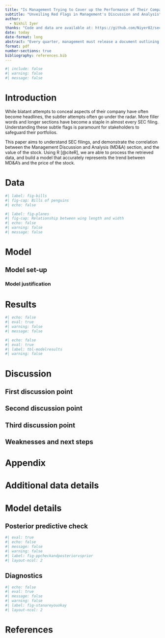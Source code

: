 ```yaml
---
title: "Is Management Trying to Cover up the Performance of Their Company?"
subtitle: "Unveiling Red Flags in Management's Discussion and Analysis"
author: 
  - Nikhil Iyer
thanks: "Code and data are available at: https://github.com/Niyer02/sec-market-comparison"
date: today
date-format: long
abstract: "Every quarter, management must release a document outlining the performance of their company, however, these documents often reveal nothing to the naked eye. Through lengthy documents, abundant filler words, and a lack of transparency, understanding these red flags is crucial for stakeholders to make informed decisions."
format: pdf
number-sections: true
bibliography: references.bib
---
```


```r
#| include: false
#| warning: false
#| message: false

```


# Introduction

While blatant attempts to conceal aspects of their company have often become headlines, the subtler attempts often go
under the radar. More filler words and longer sections have become a staple in almost every SEC filing. Understanding these subtle flags
is paramount for stakeholders to safeguard their portfolios.

This paper aims to understand SEC filings, and demonstrate the correlation between the Management Discussion and Analysis (MD&A) section, and the value of the stock. Using R [@citeR], we are able to process the retrieved data, and build a model that accurately represents the trend between MD&A's and the price of the stock.


# Data {#sec-data}


```r
#| label: fig-bills
#| fig-cap: Bills of penguins
#| echo: false

```


```r
#| label: fig-planes
#| fig-cap: Relationship between wing length and width
#| echo: false
#| warning: false
#| message: false

```


# Model


## Model set-up

### Model justification



# Results


```r
#| echo: false
#| eval: true
#| warning: false
#| message: false
```

```r
#| echo: false
#| eval: true
#| label: tbl-modelresults
#| warning: false
```




# Discussion

## First discussion point {#sec-first-point}


## Second discussion point

## Third discussion point

## Weaknesses and next steps


\newpage

\appendix

# Appendix {-}


# Additional data details

# Model details {#sec-model-details}

## Posterior predictive check

```r
#| eval: true
#| echo: false
#| message: false
#| warning: false
#| label: fig-ppcheckandposteriorvsprior
#| layout-ncol: 2
```

## Diagnostics


```r
#| echo: false
#| eval: true
#| message: false
#| warning: false
#| label: fig-stanareyouokay
#| layout-ncol: 2

```



\newpage


# References


